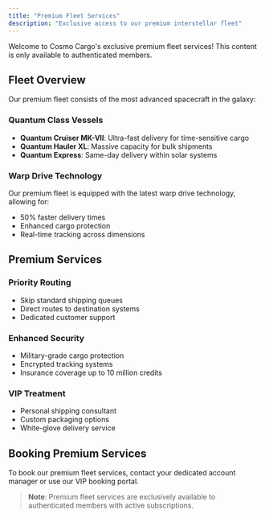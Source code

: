 ```yaml
---
title: "Premium Fleet Services"
description: "Exclusive access to our premium interstellar fleet"
---
```


Welcome to Cosmo Cargo's exclusive premium fleet services! This content is only available to authenticated members.

## Fleet Overview

Our premium fleet consists of the most advanced spacecraft in the galaxy:

### Quantum Class Vessels

- **Quantum Cruiser MK-VII**: Ultra-fast delivery for time-sensitive cargo
- **Quantum Hauler XL**: Massive capacity for bulk shipments
- **Quantum Express**: Same-day delivery within solar systems

### Warp Drive Technology

Our premium fleet is equipped with the latest warp drive technology, allowing for:

- 50% faster delivery times
- Enhanced cargo protection
- Real-time tracking across dimensions

## Premium Services

### Priority Routing

- Skip standard shipping queues
- Direct routes to destination systems
- Dedicated customer support

### Enhanced Security

- Military-grade cargo protection
- Encrypted tracking systems
- Insurance coverage up to 10 million credits

### VIP Treatment

- Personal shipping consultant
- Custom packaging options
- White-glove delivery service

## Booking Premium Services

To book our premium fleet services, contact your dedicated account manager or use our VIP booking portal.

> **Note**: Premium fleet services are exclusively available to authenticated members with active subscriptions.
